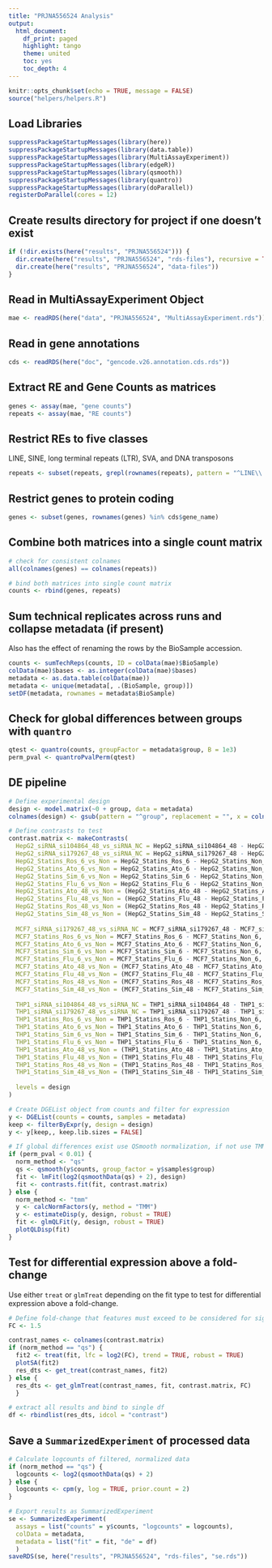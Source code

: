 ```yaml
---
title: "PRJNA556524 Analysis"
output:
  html_document:
    df_print: paged
    highlight: tango
    theme: united
    toc: yes
    toc_depth: 4
---
```


```r
knitr::opts_chunk$set(echo = TRUE, message = FALSE)
source("helpers/helpers.R")
```

## Load Libraries

```r
suppressPackageStartupMessages(library(here))
suppressPackageStartupMessages(library(data.table))
suppressPackageStartupMessages(library(MultiAssayExperiment))
suppressPackageStartupMessages(library(edgeR))
suppressPackageStartupMessages(library(qsmooth))
suppressPackageStartupMessages(library(quantro))
suppressPackageStartupMessages(library(doParallel))
registerDoParallel(cores = 12)
```

## Create results directory for project if one doesn't exist

```r
if (!dir.exists(here("results", "PRJNA556524"))) {
  dir.create(here("results", "PRJNA556524", "rds-files"), recursive = TRUE)
  dir.create(here("results", "PRJNA556524", "data-files"))
}
```

## Read in MultiAssayExperiment Object

```r
mae <- readRDS(here("data", "PRJNA556524", "MultiAssayExperiment.rds"))
```

## Read in gene annotations

```r
cds <- readRDS(here("doc", "gencode.v26.annotation.cds.rds"))
```

## Extract RE and Gene Counts as matrices

```r
genes <- assay(mae, "gene counts")
repeats <- assay(mae, "RE counts")
```

## Restrict REs to five classes

LINE, SINE, long terminal repeats (LTR), SVA, and DNA transposons

```r
repeats <- subset(repeats, grepl(rownames(repeats), pattern = "^LINE\\.|^SINE\\.|^LTR\\.|.*\\.SVA\\..*|^DNA\\."))
```

## Restrict genes to protein coding

```r
genes <- subset(genes, rownames(genes) %in% cds$gene_name)
```

## Combine both matrices into a single count matrix

```r
# check for consistent colnames
all(colnames(genes) == colnames(repeats))

# bind both matrices into single count matrix
counts <- rbind(genes, repeats)
```

## Sum technical replicates across runs and collapse metadata (if present)

Also has the effect of renaming the rows by the BioSample accession.

```r
counts <- sumTechReps(counts, ID = colData(mae)$BioSample)
colData(mae)$bases <- as.integer(colData(mae)$bases)
metadata <- as.data.table(colData(mae))
metadata <- unique(metadata[, .(BioSample, group)])
setDF(metadata, rownames = metadata$BioSample)
```

## Check for global differences between groups with `quantro`

```r
qtest <- quantro(counts, groupFactor = metadata$group, B = 1e3)
perm_pval <- quantroPvalPerm(qtest)
```

## DE pipeline

```r
# Define experimental design
design <- model.matrix(~0 + group, data = metadata)
colnames(design) <- gsub(pattern = "^group", replacement = "", x = colnames(design))

# Define contrasts to test
contrast.matrix <- makeContrasts(
  HepG2_siRNA_si104864_48_vs_siRNA_NC = HepG2_siRNA_si104864_48 - HepG2_siRNA_NC_48,
  HepG2_siRNA_si179267_48_vs_siRNA_NC = HepG2_siRNA_si179267_48 - HepG2_siRNA_NC_48,
  HepG2_Statins_Ros_6_vs_Non = HepG2_Statins_Ros_6 - HepG2_Statins_Non_6,
  HepG2_Statins_Ato_6_vs_Non = HepG2_Statins_Ato_6 - HepG2_Statins_Non_6,
  HepG2_Statins_Sim_6_vs_Non = HepG2_Statins_Sim_6 - HepG2_Statins_Non_6,
  HepG2_Statins_Flu_6_vs_Non = HepG2_Statins_Flu_6 - HepG2_Statins_Non_6,
  HepG2_Statins_Ato_48_vs_Non = (HepG2_Statins_Ato_48 - HepG2_Statins_Ato_6) - (HepG2_Statins_Non_48 - HepG2_Statins_Non_6),
  HepG2_Statins_Flu_48_vs_Non = (HepG2_Statins_Flu_48 - HepG2_Statins_Flu_6) - (HepG2_Statins_Non_48 - HepG2_Statins_Non_6),
  HepG2_Statins_Ros_48_vs_Non = (HepG2_Statins_Ros_48 - HepG2_Statins_Ros_6) - (HepG2_Statins_Non_48 - HepG2_Statins_Non_6),
  HepG2_Statins_Sim_48_vs_Non = (HepG2_Statins_Sim_48 - HepG2_Statins_Sim_6) - (HepG2_Statins_Non_48 - HepG2_Statins_Non_6),
  
  MCF7_siRNA_si179267_48_vs_siRNA_NC = MCF7_siRNA_si179267_48 - MCF7_siRNA_NC_48,
  MCF7_Statins_Ros_6_vs_Non = MCF7_Statins_Ros_6 - MCF7_Statins_Non_6,
  MCF7_Statins_Ato_6_vs_Non = MCF7_Statins_Ato_6 - MCF7_Statins_Non_6,
  MCF7_Statins_Sim_6_vs_Non = MCF7_Statins_Sim_6 - MCF7_Statins_Non_6,
  MCF7_Statins_Flu_6_vs_Non = MCF7_Statins_Flu_6 - MCF7_Statins_Non_6,
  MCF7_Statins_Ato_48_vs_Non = (MCF7_Statins_Ato_48 - MCF7_Statins_Ato_6) - (MCF7_Statins_Non_48 - MCF7_Statins_Non_6),
  MCF7_Statins_Flu_48_vs_Non = (MCF7_Statins_Flu_48 - MCF7_Statins_Flu_6) - (MCF7_Statins_Non_48 - MCF7_Statins_Non_6),
  MCF7_Statins_Ros_48_vs_Non = (MCF7_Statins_Ros_48 - MCF7_Statins_Ros_6) - (MCF7_Statins_Non_48 - MCF7_Statins_Non_6),
  MCF7_Statins_Sim_48_vs_Non = (MCF7_Statins_Sim_48 - MCF7_Statins_Sim_6) - (MCF7_Statins_Non_48 - MCF7_Statins_Non_6),
  
  THP1_siRNA_si104864_48_vs_siRNA_NC = THP1_siRNA_si104864_48 - THP1_siRNA_NC_48,
  THP1_siRNA_si179267_48_vs_siRNA_NC = THP1_siRNA_si179267_48 - THP1_siRNA_NC_48,
  THP1_Statins_Ros_6_vs_Non = THP1_Statins_Ros_6 - THP1_Statins_Non_6,
  THP1_Statins_Ato_6_vs_Non = THP1_Statins_Ato_6 - THP1_Statins_Non_6,
  THP1_Statins_Sim_6_vs_Non = THP1_Statins_Sim_6 - THP1_Statins_Non_6,
  THP1_Statins_Flu_6_vs_Non = THP1_Statins_Flu_6 - THP1_Statins_Non_6,
  THP1_Statins_Ato_48_vs_Non = (THP1_Statins_Ato_48 - THP1_Statins_Ato_6) - (THP1_Statins_Non_48 - THP1_Statins_Non_6),
  THP1_Statins_Flu_48_vs_Non = (THP1_Statins_Flu_48 - THP1_Statins_Flu_6) - (THP1_Statins_Non_48 - THP1_Statins_Non_6),
  THP1_Statins_Ros_48_vs_Non = (THP1_Statins_Ros_48 - THP1_Statins_Ros_6) - (THP1_Statins_Non_48 - THP1_Statins_Non_6),
  THP1_Statins_Sim_48_vs_Non = (THP1_Statins_Sim_48 - THP1_Statins_Sim_6) - (THP1_Statins_Non_48 - THP1_Statins_Non_6),
  
  levels = design
)

# Create DGEList object from counts and filter for expression
y <- DGEList(counts = counts, samples = metadata)
keep <- filterByExpr(y, design = design)
y <- y[keep,, keep.lib.sizes = FALSE]

# If global differences exist use QSmooth normalization, if not use TMM
if (perm_pval < 0.01) {
  norm_method <- "qs"
  qs <- qsmooth(y$counts, group_factor = y$samples$group)
  fit <- lmFit(log2(qsmoothData(qs) + 2), design)
  fit <- contrasts.fit(fit, contrast.matrix)
} else {
  norm_method <- "tmm"
  y <- calcNormFactors(y, method = "TMM")
  y <- estimateDisp(y, design, robust = TRUE)
  fit <- glmQLFit(y, design, robust = TRUE)
  plotQLDisp(fit)
}
```

## Test for differential expression above a fold-change

Use either `treat` or `glmTreat` depending on the fit type to test for 
differential expression above a fold-change.

```r
# Define fold-change that features must exceed to be considered for significance
FC <- 1.5

contrast_names <- colnames(contrast.matrix)
if (norm_method == "qs") {
  fit2 <- treat(fit, lfc = log2(FC), trend = TRUE, robust = TRUE)
  plotSA(fit2)
  res_dts <- get_treat(contrast_names, fit2)
} else {
  res_dts <- get_glmTreat(contrast_names, fit, contrast.matrix, FC)
  }

# extract all results and bind to single df
df <- rbindlist(res_dts, idcol = "contrast")
```

## Save a `SummarizedExperiment` of processed data

```r
# Calculate logcounts of filtered, normalized data
if (norm_method == "qs") {
  logcounts <- log2(qsmoothData(qs) + 2)
} else {
  logcounts <- cpm(y, log = TRUE, prior.count = 2)
}

# Export results as SummarizedExperiment
se <- SummarizedExperiment(
  assays = list("counts" = y$counts, "logcounts" = logcounts),
  colData = metadata,
  metadata = list("fit" = fit, "de" = df)
  )
saveRDS(se, here("results", "PRJNA556524", "rds-files", "se.rds"))
```
